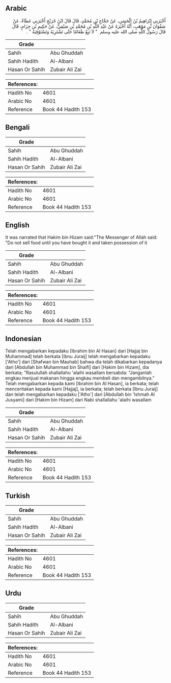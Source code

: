 ## Arabic


<div dir="rtl" lang="ar" style={{fontSize:'larger',backgroundColor:'#f8f9fa',padding:20}}>
أَخْبَرَنِي إِبْرَاهِيمُ بْنُ الْحَسَنِ، عَنْ حَجَّاجِ بْنِ مُحَمَّدٍ، قَالَ قَالَ ابْنُ جُرَيْجٍ أَخْبَرَنِي عَطَاءٌ، عَنْ صَفْوَانَ بْنِ مَوْهَبٍ، أَنَّهُ أَخْبَرَهُ عَنْ عَبْدِ اللَّهِ بْنِ مُحَمَّدِ بْنِ صَيْفِيٍّ، عَنْ حَكِيمِ بْنِ حِزَامٍ، قَالَ قَالَ رَسُولُ اللَّهِ صلى الله عليه وسلم ‏ "‏ لاَ تَبِعْ طَعَامًا حَتَّى تَشْتَرِيَهُ وَتَسْتَوْفِيَهُ ‏"‏ ‏.‏
</div>
<div style={{backgroundColor:'#f8f9fa',padding:20, marginBottom: 10}}><table> <thead> <tr> <th>Grade</th> <th></th> </tr> </thead> <tbody> <tr><td>Sahih</td><td>Abu Ghuddah</td></tr><tr><td>Sahih Hadith</td><td>Al-Albani</td></tr><tr><td>Hasan Or Sahih</td><td>Zubair Ali Zai</td></tr></tbody></table><table> <thead> <tr> <th>References:</th> <th></th> </tr> </thead> <tbody><tr><td>Hadith No</td><td>4601</td></tr><tr><td>Arabic No</td><td>4601</td></tr><tr><td>Reference</td><td>Book 44 Hadith 153</td></tr></tbody></table></div>

## Bengali


<div dir="ltr" lang="bn" style={{fontSize:'larger',backgroundColor:'#f8f9fa',padding:20}}>

</div>
<div style={{backgroundColor:'#f8f9fa',padding:20, marginBottom: 10}}><table> <thead> <tr> <th>Grade</th> <th></th> </tr> </thead> <tbody> <tr><td>Sahih</td><td>Abu Ghuddah</td></tr><tr><td>Sahih Hadith</td><td>Al-Albani</td></tr><tr><td>Hasan Or Sahih</td><td>Zubair Ali Zai</td></tr></tbody></table><table> <thead> <tr> <th>References:</th> <th></th> </tr> </thead> <tbody><tr><td>Hadith No</td><td>4601</td></tr><tr><td>Arabic No</td><td>4601</td></tr><tr><td>Reference</td><td>Book 44 Hadith 153</td></tr></tbody></table></div>

## English


<div dir="ltr" lang="en" style={{fontSize:'larger',backgroundColor:'#f8f9fa',padding:20}}>
It was narrated that Hakim bin Hizam said:"The Messenger of Allah said: "Do not sell food until you have bought it and taken possession of it
</div>
<div style={{backgroundColor:'#f8f9fa',padding:20, marginBottom: 10}}><table> <thead> <tr> <th>Grade</th> <th></th> </tr> </thead> <tbody> <tr><td>Sahih</td><td>Abu Ghuddah</td></tr><tr><td>Sahih Hadith</td><td>Al-Albani</td></tr><tr><td>Hasan Or Sahih</td><td>Zubair Ali Zai</td></tr></tbody></table><table> <thead> <tr> <th>References:</th> <th></th> </tr> </thead> <tbody><tr><td>Hadith No</td><td>4601</td></tr><tr><td>Arabic No</td><td>4601</td></tr><tr><td>Reference</td><td>Book 44 Hadith 153</td></tr></tbody></table></div>

## Indonesian


<div dir="ltr" lang="id" style={{fontSize:'larger',backgroundColor:'#f8f9fa',padding:20}}>
Telah mengabarkan kepadaku [Ibrahim bin Al Hasan] dari [Hajjaj bin Muhammad] telah berkata [Ibnu Juraij] telah mengabarkan kepadaku ['Atho'] dari [Shafwan bin Mauhab] bahwa dia telah dikabarkan kepadanya dari [Abdullah bin Muhammad bin Shaifi] dari [Hakim bin Hizam], dia berkata; "Rasulullah shallallahu 'alaihi wasallam bersabda: "Janganlah engkau menjual makanan hingga engkau membeli dan mengambilnya." Telah mengabarkan kepada kami [Ibrahim bin Al Hasan], ia berkata; telah menceritakan kepada kami [Hajjaj], ia berkata; telah berkata [Ibnu Juraij] dan telah mengabarkan kepadaku ['Atho'] dari [Abdullah bin 'Ishmah Al Jusyami] dari [Hakim bin Hizam] dari Nabi shallallahu 'alaihi wasallam
</div>
<div style={{backgroundColor:'#f8f9fa',padding:20, marginBottom: 10}}><table> <thead> <tr> <th>Grade</th> <th></th> </tr> </thead> <tbody> <tr><td>Sahih</td><td>Abu Ghuddah</td></tr><tr><td>Sahih Hadith</td><td>Al-Albani</td></tr><tr><td>Hasan Or Sahih</td><td>Zubair Ali Zai</td></tr></tbody></table><table> <thead> <tr> <th>References:</th> <th></th> </tr> </thead> <tbody><tr><td>Hadith No</td><td>4601</td></tr><tr><td>Arabic No</td><td>4601</td></tr><tr><td>Reference</td><td>Book 44 Hadith 153</td></tr></tbody></table></div>

## Turkish


<div dir="ltr" lang="tr" style={{fontSize:'larger',backgroundColor:'#f8f9fa',padding:20}}>

</div>
<div style={{backgroundColor:'#f8f9fa',padding:20, marginBottom: 10}}><table> <thead> <tr> <th>Grade</th> <th></th> </tr> </thead> <tbody> <tr><td>Sahih</td><td>Abu Ghuddah</td></tr><tr><td>Sahih Hadith</td><td>Al-Albani</td></tr><tr><td>Hasan Or Sahih</td><td>Zubair Ali Zai</td></tr></tbody></table><table> <thead> <tr> <th>References:</th> <th></th> </tr> </thead> <tbody><tr><td>Hadith No</td><td>4601</td></tr><tr><td>Arabic No</td><td>4601</td></tr><tr><td>Reference</td><td>Book 44 Hadith 153</td></tr></tbody></table></div>

## Urdu


<div dir="rtl" lang="ur" style={{fontSize:'larger',backgroundColor:'#f8f9fa',padding:20}}>

</div>
<div style={{backgroundColor:'#f8f9fa',padding:20, marginBottom: 10}}><table> <thead> <tr> <th>Grade</th> <th></th> </tr> </thead> <tbody> <tr><td>Sahih</td><td>Abu Ghuddah</td></tr><tr><td>Sahih Hadith</td><td>Al-Albani</td></tr><tr><td>Hasan Or Sahih</td><td>Zubair Ali Zai</td></tr></tbody></table><table> <thead> <tr> <th>References:</th> <th></th> </tr> </thead> <tbody><tr><td>Hadith No</td><td>4601</td></tr><tr><td>Arabic No</td><td>4601</td></tr><tr><td>Reference</td><td>Book 44 Hadith 153</td></tr></tbody></table></div>